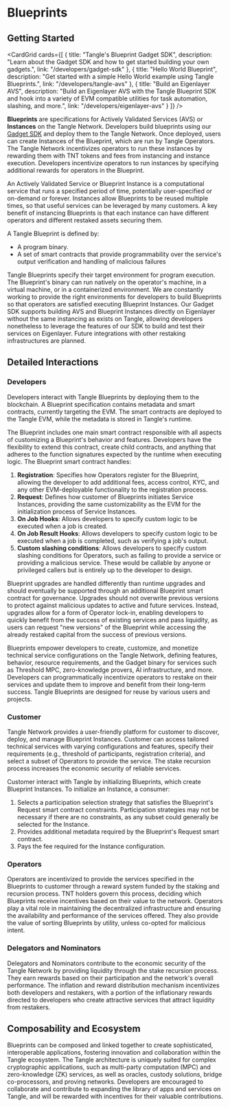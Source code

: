 
# Blueprints

## Getting Started

<CardGrid
  cards={[
    {
      title: "Tangle's Blueprint Gadget SDK",
      description: "Learn about the Gadget SDK and how to get started building your own gadgets.",
      link: "/developers/gadget-sdk"
    },
    {
      title: "Hello World Blueprint", 
      description: "Get started with a simple Hello World example using Tangle Blueprints.",
      link: "/developers/tangle-avs"
    },
    {
      title: "Build an Eigenlayer AVS",
      description: "Build an Eigenlayer AVS with the Tangle Blueprint SDK and hook into a variety of EVM compatible utilities for task automation, slashing, and more.",
      link: "/developers/eigenlayer-avs"
    }
  ]}
/>

**Blueprints** are specifications for Actively Validated Services (AVS) or **Instances** on the Tangle Network. Developers build blueprints using our [Gadget SDK](https://github.com/tangle-network/gadget) and deploy them to the Tangle Network. Once deployed, users can create Instances of the Blueprint, which are run by Tangle Operators. The Tangle Network incentivizes operators to run these instances by rewarding them with TNT tokens and fees from instancing and instance execution. Developers incentivize operators to run instances by specifying additional rewards for operators in the Blueprint.

An Actively Validated Service or Blueprint Instance is a computational service that runs a specified period of time, potentially user-specified or on-demand or forever. Instances allow Blueprints to be reused multiple times, so that useful services can be leveraged by many customers. A key benefit of instancing Blueprints is that each instance can have different operators and different restaked assets securing them.

A Tangle Blueprint is defined by:

- A program binary.
- A set of smart contracts that provide programmability over the service's output verification and handling of malicious failures

Tangle Blueprints specify their target environment for program execution. The Blueprint's binary can run natively on the operator's machine, in a virtual machine, or in a containerized environment. We are constantly working to provide the right environments for developers to build Blueprints so that operators are satisfied executing Blueprint Instances. Our Gadget SDK supports building AVS and Blueprint Instances directly on Eigenlayer without the same instancing as exists on Tangle, allowing developers nonetheless to leverage the features of our SDK to build and test their services on Eigenlayer. Future integrations with other restaking infrastructures are planned.

## Detailed Interactions

### Developers

Developers interact with Tangle Blueprints by deploying them to the blockchain. A Blueprint specification contains metadata and smart contracts, currently targeting the EVM. The smart contracts are deployed to the Tangle EVM, while the metadata is stored in Tangle's runtime.

The Blueprint includes one main smart contract responsible with all aspects of customizing a Blueprint's behavior and features. Developers have the flexibility to extend this contract, create child contracts, and anything that adheres to the function signatures expected by the runtime when executing logic. The Blueprint smart contract handles:

1. **Registration**: Specifies how Operators register for the Blueprint, allowing the developer to add additional fees, access control, KYC, and any other EVM-deployable functionality to the registration process.
2. **Request**: Defines how customer of Blueprints initiates Service Instances, providing the same customizability as the EVM for the initialization process of Service Instances.
3. **On Job Hooks**: Allows developers to specify custom logic to be executed when a job is created.
4. **On Job Result Hooks**: Allows developers to specify custom logic to be executed when a job is completed, such as verifying a job's output.
5. **Custom slashing conditions**: Allows developers to specify custom slashing conditions for Operators, such as failing to provide a service or providing a malicious service. These would be callable by anyone or privileged callers but is entirely up to the developer to design.

Blueprint upgrades are handled differently than runtime upgrades and should eventually be supported through an additional Blueprint smart contract for governance. Upgrades should not overwrite previous versions to protect against malicious updates to active and future services. Instead, upgrades allow for a form of Operator lock-in, enabling developers to quickly benefit from the success of existing services and pass liquidity, as users can request "new versions" of the Blueprint while accessing the already restaked capital from the success of previous versions.

Blueprints empower developers to create, customize, and monetize technical service configurations on the Tangle Network, defining features, behavior, resource requirements, and the Gadget binary for services such as Threshold MPC, zero-knowledge provers, AI infrastructure, and more. Developers can programmatically incentivize operators to restake on their services and update them to improve and benefit from their long-term success. Tangle Blueprints are designed for reuse by various users and projects.

### Customer

Tangle Network provides a user-friendly platform for customer to discover, deploy, and manage Blueprint Instances. Customer can access tailored technical services with varying configurations and features, specify their requirements (e.g., threshold of participants, registration criteria), and select a subset of Operators to provide the service. The stake recursion process increases the economic security of reliable services.

Customer interact with Tangle by initializing Blueprints, which create Blueprint Instances. To initialize an Instance, a consumer:

1. Selects a participation selection strategy that satisfies the Blueprint's Request smart contract constraints. Participation strategies may not be necessary if there are no constraints, as any subset could generally be selected for the Instance.
2. Provides additional metadata required by the Blueprint's Request smart contract.
3. Pays the fee required for the Instance configuration.

### Operators

Operators are incentivized to provide the services specified in the Blueprints to customer through a reward system funded by the staking and recursion process. TNT holders govern this process, deciding which Blueprints receive incentives based on their value to the network. Operators play a vital role in maintaining the decentralized infrastructure and ensuring the availability and performance of the services offered. They also provide the value of sorting Blueprints by utility, unless co-opted for malicious intent.

### Delegators and Nominators

Delegators and Nominators contribute to the economic security of the Tangle Network by providing liquidity through the stake recursion process. They earn rewards based on their participation and the network's overall performance. The inflation and reward distribution mechanism incentivizes both developers and restakers, with a portion of the inflationary rewards directed to developers who create attractive services that attract liquidity from restakers.

## Composability and Ecosystem

Blueprints can be composed and linked together to create sophisticated, interoperable applications, fostering innovation and collaboration within the Tangle ecosystem. The Tangle architecture is uniquely suited for complex cryptographic applications, such as multi-party computation (MPC) and zero-knowledge (ZK) services, as well as oracles, custody solutions, bridge co-processors, and proving networks. Developers are encouraged to collaborate and contribute to expanding the library of apps and services on Tangle, and will be rewarded with incentives for their valuable contributions.
